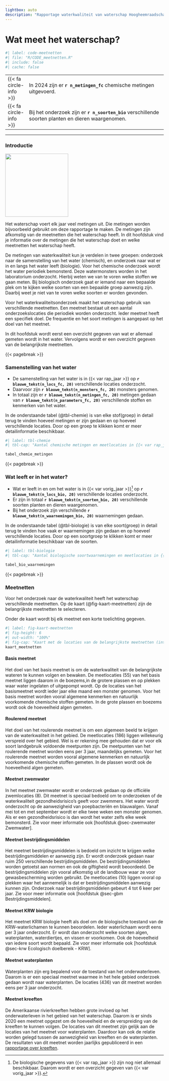 ```yaml
---
lightbox: auto
description: "Rapportage waterkwaliteit van waterschap Hoogheemraadschap van Schieland en de Krimpenerwaard (HHSK) 2024. Dit hoofdstuk gaat over metingen en meetnetten van het waterschap. Welke chemische stoffen en welke biologische soorten worden er in het gebied gemeten. "
---
```


# Wat meet het waterschap? {#sec-meetnetten}

```r
#| label: code-meetnetten
#| file: "R/CODE_meetnetten.R"
#| include: false
#| cache: false
```

::: samenvatting
|                                          |       |
|---|---------------------------------------------------------|
| [{{< fa circle-info >}}]{.blauw} | In 2024 zijn er **`r n_metingen_fc`** chemische metingen uitgevoerd.  |
| [{{< fa circle-info >}}]{.blauw} | Bij het onderzoek zijn er **`r n_soorten_bio`** verschillende soorten planten en dieren waargenomen. |


:::

------------------------------------------------------------------------


### Introductie {.unnumbered}

::: aside
![](images%5Cvince_talk2_rev.svg){.nolightbox fig-align="center" width="200" fig-alt="Pictogram van een pratende vis"}
:::

Het waterschap voert elk jaar veel metingen uit. Die metingen worden bijvoorbeeld gebruikt om deze rapportage te maken. De metingen zijn afkomstig van de meetnetten die het waterschap heeft. In dit hoofdstuk vind je informatie over de metingen die het waterschap doet en welke meetnetten het waterschap heeft.

De metingen van waterkwaliteit kun je verdelen in twee groepen: onderzoek naar de samenstelling van het water (chemisch), en onderzoek naar wat er in en langs het water leeft (biologie). Voor het chemische onderzoek wordt het water periodiek bemonsterd. Deze watermonsters worden in het laboratorium onderzocht. Hierbij weten we van te voren welke stoffen we gaan meten. Bij biologisch onderzoek gaat er iemand naar een bepaalde plek om te kijken welke soorten van een bepaalde groep aanwezig zijn. Daarbij weet je niet van te voren welke soorten er worden gevonden.

Voor het waterkwaliteitsonderzoek maakt het waterschap gebruik van verschillende meetnetten. Een meetnet bestaat uit een aantal onderzoekslocaties die periodiek worden onderzocht. Ieder meetnet heeft een specifiek doel. De frequentie en het soort metingen is aangepast op het doel van het meetnet.

In dit hoofdstuk wordt eerst een overzicht gegeven van wat er allemaal gemeten wordt in het water. Vervolgens wordt er een overzicht gegeven van de belangrijkste meetnetten.

{{< pagebreak >}}

### Samenstelling van het water {.unnumbered}

- De samenstelling van het water is in {{< var rap_jaar >}} op **`r blauwe_tekst(n_locs_fc, 20)`** verschillende locaties onderzocht.
- Daarvoor zijn **`r blauwe_tekst(n_monsters_fc, 20)`** monsters genomen.
- In totaal zijn er **`r blauwe_tekst(n_metingen_fc, 20)`** metingen gedaan van **`r blauwe_tekst(n_parameters_fc, 20)`** verschillende stoffen en kenmerken van het water.

In de onderstaande tabel (@tbl-chemie) is van elke stof(groep) in detail terug te vinden hoeveel metingen er zijn gedaan en op hoeveel verschillende locaties. Door op een groep te klikken komt er meer detailinformatie beschikbaar.

::: column-body-outset
```r
#| label: tbl-chemie
#| tbl-cap: "Aantal chemische metingen en meetlocaties in {{< var rap_jaar >}}. (interactief)<br>Het aantal tussen haakjes geeft aan hoeveel stoffen binnen die groep vallen."

tabel_chemie_metingen
```
:::

{{< pagebreak >}}

### Wat leeft er in het water? {.unnumbered}

- Wat er leeft in en om het water is in {{< var vorig_jaar >}}[^06-meetnetten-1] op **`r blauwe_tekst(n_locs_bio, 20)`** verschillende locaties onderzocht.
- Er zijn in totaal **`r blauwe_tekst(n_soorten_bio, 20)`** verschillende soorten planten en dieren waargenomen.
- Bij het onderzoek zijn verschillende **`r blauwe_tekst(n_waarnemingen_bio, 20)`** waarnemingen gedaan. 

[^06-meetnetten-1]: De biologische gegevens van {{< var rap_jaar >}} zijn nog niet allemaal beschikbaar. Daarom wordt er een overzicht gegeven van {{< var vorig_jaar >}}.

In de onderstaande tabel (@tbl-biologie) is van elke soort(groep) in detail terug te vinden hoe vaak er waarnemingen zijn gedaan en op hoeveel verschillende locaties. Door op een soortgroep te klikken komt er meer detailinformatie beschikbaar van de soorten.


::: column-body-outset
```r
#| label: tbl-biologie
#| tbl-cap: "Aantal biologische soortwaarnemingen en meetlocaties in {{< var vorig_jaar >}}. (interactief)<br>Het aantal tussen haakjes geeft aan hoeveel soorten er binnen de soortgroep zijn waargenomen."

tabel_bio_waarnemingen
```
:::

{{< pagebreak >}}

### Meetnetten {.unnumbered}

Voor het onderzoek naar de waterkwaliteit heeft het waterschap verschillende meetnetten. Op de kaart (@fig-kaart-meetnetten) zijn de belangrijkste meetnetten te selecteren. 

Onder de kaart wordt bij elk meetnet een korte toelichting gegeven.

::: column-body-outset
```r
#| label: fig-kaart-meetnetten
#| fig-height: 6
#| out-width: "100%"
#| fig-cap: "Kaart met de locaties van de belangrijkste meetnetten (interactief).<br>De verschillende meetnetten kunnen worden geselecteerd. De kleur geeft aan wanneer de locatie gemeten wordt. Klik op een meetpunt voor meer informatie."
kaart_meetnetten
```
:::

#### Basis meetnet {.unnumbered}

Het doel van het basis meetnet is om de waterkwaliteit van de belangrijkste wateren te kunnen volgen en bewaken. De meetlocaties (55) van het basis meetnet liggen daarom in de boezems,in de grotere plassen en op plekken waar water ingelaten of uitgepompt wordt. Op de locaties van het basismeetnet wordt ieder jaar elke maand een monster genomen. Voor het basis meetnet worden vooral algemene kenmerken en natuurlijk voorkomende chemische stoffen gemeten. In de grote plassen en boezems wordt ook de hoeveelheid algen gemeten.

#### Roulerend meetnet {.unnumbered}

Het doel van het roulerende meetnet is om een algemeen beeld te krijgen van de waterkwaliteit in het gebied. De meetlocaties (186) liggen willekeurig verspreid over het gebied. Wel is er rekening mee gehouden dat er voor elk soort landgebruik voldoende meetpunten zijn. De meetpunten van het roulerende meetnet worden eens per 3 jaar, maandelijks gemeten. Voor het roulerende meetnet worden vooral algemene kenmerken en natuurlijk voorkomende chemische stoffen gemeten. In de plassen wordt ook de hoeveelheid algen gemeten.

#### Meetnet zwemwater {.unnumbered}

In het meetnet zwemwater wordt er onderzoek gedaan op de officiële zwemlocaties (8). Dit meetnet is speciaal bedoeld om te onderzoeken of de waterkwaliteit gezondheidsrisico's geeft voor zwemmers.  Het water wordt onderzocht op de aanwezigheid van poepbacteriën en blauwalgen.  Vanaf mei tot en met september wordt er elke twee weken een monster genomen. Als er een gezondheidsrisico is dan wordt het water zelfs elke week bemonsterd. Zie voor meer informatie ook [hoofdstuk @sec-zwemwater Zwemwater].

#### Meetnet bestrijdingsmiddelen {.unnumbered}

Het meetnet bestrijdingsmiddelen is bedoeld om inzicht te krijgen welke bestrijdingsmiddelen er aanwezig zijn. Er wordt onderzoek gedaan naar ruim 250 verschillende bestrijdingsmiddelen. De bestrijdingsmiddelen worden getoetst aan normen en ook de giftigheid wordt beoordeeld. De bestrijdingsmiddelen zijn vooral afkomstig uit de landbouw waar ze voor gewasbescherming worden gebruikt. De meetlocaties (10) liggen vooral op plekken waar het aannemelijk is dat er bestrijdingsmiddelen aanwezig kunnen zijn. Onderzoek naar bestrijdingsmiddelen gebeurt 4 tot 6 keer per jaar. Zie voor meer informatie ook [hoofdstuk @sec-gbm Bestrijdingsmiddelen].

#### Meetnet KRW biologie  {.unnumbered}

Het meetnet KRW biologie heeft als doel om de biologische toestand van de KRW-waterlichamen te kunnen beoordelen. Ieder waterlichaam wordt eens per 3 jaar onderzocht. Er wordt dan onderzocht welke soorten algen, waterplanten, waterdiertjes, en vissen er voorkomen. Ook de hoeveelheid van iedere soort wordt bepaald. Zie voor meer informatie ook [hoofdstuk @sec-krw Ecologisch doelbereik - KRW]. 

#### Meetnet waterplanten  {.unnumbered}

Waterplanten zijn erg bepalend voor de toestand van het onderwaterleven. Daarom is er een speciaal meetnet waarmee in het hele gebied onderzoek gedaan wordt naar waterplanten. De locaties (436) van dit meetnet worden eens per 3 jaar onderzocht.

#### Meetnet kreeften  {.unnumbered}

De Amerikaanse rivierkreeften hebben grote invloed op het onderwaterleven in het gebied van het waterschap. Daarom is er sinds 2020 een meetnet opgezet om de hoeveelheid en de verspreiding van de kreeften te kunnen volgen. De locaties van dit meetnet zijn gelijk aan de locaties van het meetnet voor waterplanten. Daardoor kan ook de relatie worden gelegd tussen de aanwezigheid van kreeften en de waterplanten. De resultaten van dit meetnet worden jaarlijks gepubliceerd in een [rapportage over kreeften](https://www.schielandendekrimpenerwaard.nl/kaart/waterkwaliteit/waterkwaliteitsrapportages/kreeften_2024/){target="_blank"}.
